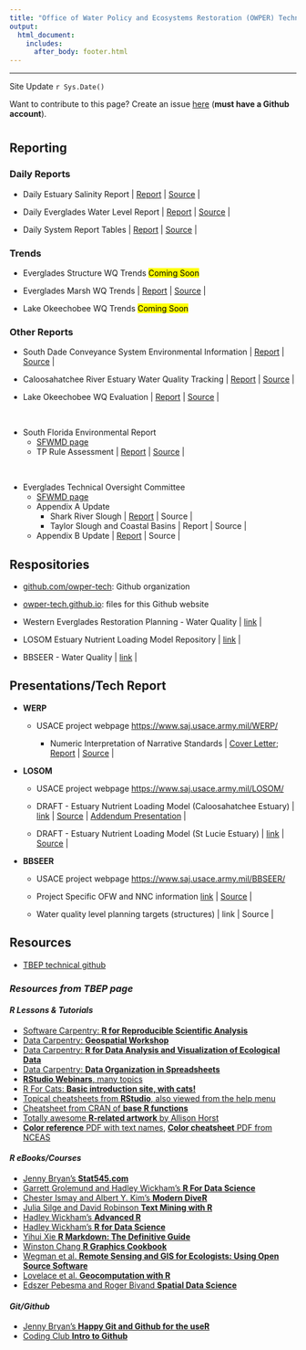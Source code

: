 ```yaml
---
title: "Office of Water Policy and Ecosystems Restoration (OWPER) Technical Github Webpage <img src='dep_logo.png' align='right' height = '100'/>"
output: 
  html_document:
    includes:
      after_body: footer.html
---
```


***

Site Update `r Sys.Date()`

Want to contribute to this page? Create an issue [here](https://github.com/owper-tech/owper-tech.github.io/issues/new/choose) (**must have a Github account**). 

# {.tabset}

## Reporting

### Daily Reports

- Daily Estuary Salinity Report | [Report](http://publicfiles.dep.state.fl.us/owp/SalinityReports/SalinityUpdate.html){target="_blank"} | [Source](https://github.com/owper-tech/owper-EstuarySalinityUpdate){target="_blank"} |

- Daily Everglades Water Level Report | [Report](http://publicfiles.dep.state.fl.us/owp/SalinityReports/WaterLevelUpdate.html){target="_blank"} | [Source](https://github.com/owper-tech/owper-WaterLevelUpdate){target="_blank"} |
    
- Daily System Report Tables | [Report](http://publicfiles.dep.state.fl.us/owp/SalinityReports/DailySystemReport_Table.html){target="_blank"} | [Source](https://github.com/owper-tech/owper-SystemReport){target="_blank"} |


### Trends

- Everglades Structure WQ Trends <mark>Coming Soon</mark>

- Everglades Marsh WQ Trends |
[Report](https://owper-tech.github.io/EvergladesMarshTrends/){target="_blank"} | [Source](https://github.com/owper-tech/EvergladesMarshTrends){target="_blank"} |

- Lake Okeechobee WQ Trends <mark>Coming Soon</mark>

### Other Reports 

- South Dade Conveyance System Environmental Information | [Report](https://owper-tech.github.io/SouthDade_WQ/){target="_blank"} | [Source](https://github.com/owper-tech/SouthDade_WQ){target="_blank"} |

- Caloosahatchee River Estuary Water Quality Tracking | [Report](https://owper-tech.github.io/CREWQ_tracking/){target="_blank"} | [Source](https://github.com/owper-tech/CREWQ_tracking){target="_blank"} |

- Lake Okeechobee WQ Evaluation | [Report](https://owper-tech.github.io/LakeO_WQ/WBIDEval/index.html){target="_blank"} | [Source](https://github.com/owper-tech/LakeO_WQ){target="_blank"} |
    
<br>

- South Florida Environmental Report
    - [SFWMD page](https://www.sfwmd.gov/science-data/scientific-publications-sfer){target="_blank"}
    - TP Rule Assessment | [Report](https://owper-tech.github.io/EvergladesTPRule/){target="_blank"} | [Source](https://github.com/owper-tech/EvergladesTPRule){target="_blank"} |

<br>

- Everglades Technical Oversight Committee
    - [SFWMD page](https://www.sfwmd.gov/our-work/toc){target="_blank"}
    - Appendix A Update 
        - Shark River Slough | [Report](https://owper-tech.github.io/reports/SRSUpdate.html){target="_blank"} | Source |
        - Taylor Slough and Coastal Basins | Report | Source |
    - Appendix B Update | [Report](https://owper-tech.github.io/reports/LNWRUpdate.html){target="_blank"} | Source |
    
## Respositories

 - [github.com/owper-tech](https://github.com/owper-tech/){target="_blank"}: Github organization
 
 - [owper-tech.github.io](https://github.com/owper-tech/owper-tech.github.io){target="_blank"}: files for this Github website
 
 - Western Everglades Restoration Planning - Water Quality | [link](https://github.com/SwampThingPaul/WERP_WQ){target="_blank"} |
 
 - LOSOM Estuary Nutrient Loading Model Repository | [link](https://github.com/SwampThingPaul/LOSOM_ENLM){target="_blank"} |
 
 - BBSEER - Water Quality | [link](https://github.com/SwampThingPaul/BBSEER_WQ){target="_blank"} |

## Presentations/Tech Report

<!--
- **Everglades Technical Oversight Committee Related**
  
  - Appendix A deviation (reanalysis by Paul Julian) | [Link](./docs/SettlementAgreement/Derivation.html){target="_blank"} |
  
  - Discharge Uncertainty Re-Analysis | [Link](./docs/SettlementAgreement/SRS_Uncertainty_V3.html){target="_blank"} | [Walkers (2018)](./docs/SettlementAgreement/SRS_error_analysis_www_draft_09-06-2018.pdf){target="_blank"} |

-->

- **WERP**

  - USACE project webpage [https://www.saj.usace.army.mil/WERP/](https://www.saj.usace.army.mil/WERP/){target="_blank"}
    
    - Numeric Interpretation of Narrative Standards | [Cover Letter](./docs/WERP/FDEP WERP WQ WhitePaper Transmittal Letter FINAL 071117.pdf){target="_blank"}; [Report](./docs/WERP/FDEP WERP WQ WhitePaper_FINAL 071117.pdf){target="_blank"} | [Source](https://github.com/SwampThingPaul/WERP_WQ){target="_blank"} |

- **LOSOM**

  * USACE project webpage [https://www.saj.usace.army.mil/LOSOM/](https://www.saj.usace.army.mil/LOSOM/){target="_blank"}

  * DRAFT - Estuary Nutrient Loading Model (Caloosahatchee Estuary) | [link](https://owper-tech.github.io/slides/LOSOM/ENLM/Julian_LOSOM_ENLM#1){target="_blank"} | [Source](https://github.com/SwampThingPaul/LOSOM_ENLM){target="_blank"} | [Addendum Presentation](https://owper-tech.github.io/slides/LOSOM/ENLM/Julian_LOSOM_CRE_ENLM_ad1#1){target="_blank"} | 
    
  * DRAFT - Estuary Nutrient Loading Model (St Lucie Estuary) | [link](https://owper-tech.github.io/slides/LOSOM/ENLM/Julian_LOSOM_SLE_ENLM#1){target="_blank"} | [Source](https://github.com/SwampThingPaul/LOSOM_ENLM){target="_blank"} |


- **BBSEER**

  * USACE project webpage [https://www.saj.usace.army.mil/BBSEER/](https://www.saj.usace.army.mil/BBSEER/){target="_blank"}
  
  * Project Specific OFW and NNC information [link](https://swampthingecology.org/slides/BBSEER/BBSEER_OFW_map.html){target="_blank"} | [Source](https://github.com/SwampThingPaul/BBSEER_WQ){target="_blank"} |
    
  * Water quality level planning targets (structures) | link | Source |
    
<!-- presentation https://owper-tech.github.io/slides/BBSEER/BBSEER_WQPlanTarget#1 -->
<!-- source repo https://github.com/SwampThingPaul/BBSEER_WQ -->
    
## Resources

* [TBEP technical github](https://tbep-tech.github.io/){target="_blank"}

### *Resources from TBEP page*

#### *R Lessons & Tutorials*

* [Software Carpentry: **R for Reproducible Scientific Analysis**](http://data-lessons.github.io/gapminder-R/){target="_blank"}
* [Data Carpentry: **Geospatial Workshop**](https://datacarpentry.org/geospatial-workshop/){target="_blank"}
* [Data Carpentry: **R for Data Analysis and Visualization of Ecological Data**](http://www.datacarpentry.org/R-ecology-lesson/){target="_blank"}
* [Data Carpentry: **Data Organization in Spreadsheets**](http://www.datacarpentry.org/spreadsheet-ecology-lesson/){target="_blank"}
* [**RStudio Webinars**, many topics](https://www.rstudio.com/resources/webinars/){target="_blank"}
* [R For Cats: **Basic introduction site, with cats!**](http://rforcats.net/){target="_blank"}
* [Topical cheatsheets from **RStudio**, also viewed from the help menu](http://www.rstudio.com/resources/cheatsheets/){target="_blank"}
* [Cheatsheet from CRAN of **base R functions**](http://cran.r-project.org/doc/contrib/Short-refcard.pdf){target="_blank"} 
* [Totally awesome **R-related artwork** by Allison Horst](https://github.com/allisonhorst/stats-illustrations){target="_blank"}
* [**Color reference** PDF with text names](http://www.stat.columbia.edu/~tzheng/files/Rcolor.pdf){target="_blank"}, [**Color cheatsheet** PDF from NCEAS](https://www.nceas.ucsb.edu/sites/default/files/2020-04/colorPaletteCheatsheet.pdf){target="_blank"}

#### *R eBooks/Courses*

* [Jenny Bryan's **Stat545.com**](http://stat545.com/){target="_blank"}
* [Garrett Grolemund and Hadley Wickham's **R For Data Science**](http://r4ds.had.co.nz/){target="_blank"}
* [Chester Ismay and Albert Y. Kim's **Modern DiveR**](https://ismayc.github.io/moderndiver-book/){target="_blank"}
* [Julia Silge and David Robinson **Text Mining with R**](http://tidytextmining.com/){target="_blank"}
* [Hadley Wickham's **Advanced R**](http://adv-r.had.co.nz/){target="_blank"}
* [Hadley Wickham's **R for Data Science**](https://r4ds.had.co.nz){target="_blank"}
* [Yihui Xie **R Markdown: The Definitive Guide**](https://bookdown.org/yihui/rmarkdown/){target="_blank"}
* [Winston Chang **R Graphics Cookbook**](http://www.cookbook-r.com/){target="_blank"}
* [Wegman et al. **Remote Sensing and GIS for Ecologists: Using Open Source Software**](http://book.ecosens.org/RSEbook/){target="_blank"}
* [Lovelace et al. **Geocomputation with R**](https://geocompr.robinlovelace.net/){target="_blank"}
* [Edszer Pebesma and Roger Bivand **Spatial Data Science**](https://keen-swartz-3146c4.netlify.app/index.html){target="_blank"}

#### *Git/Github* 

* [Jenny Bryan's **Happy Git and Github for the useR**](http://happygitwithr.com/){target="_blank"}
* [Coding Club **Intro to Github**](https://ourcodingclub.github.io/2017/02/27/git.html){target="_blank"}